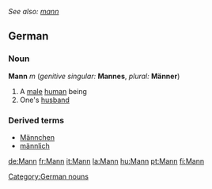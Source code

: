 ''See also: [[mann]]''
==German==
===Noun===
'''Mann''' ''m'' (''genitive singular:'' '''Mannes''', ''plural:'' '''Männer''')
#A [[male]] [[human]] being
#One's [[husband]]

===Derived terms===
*[[Männchen]]
*[[männlich]]

[[Category:German nouns]]


[[de:Mann]]
[[fr:Mann]]
[[it:Mann]]
[[la:Mann]]
[[hu:Mann]]
[[pt:Mann]]
[[fi:Mann]]